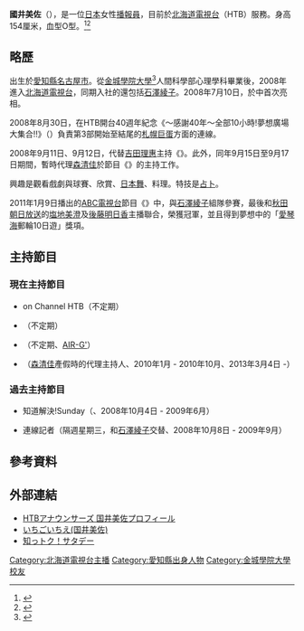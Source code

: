 {{Infobox announcer (日本)
|姓名=國井美佐
|平假名={{lang|ja|くにい みさ}}
|圖片= 
|File size= 
|圖片敘述= 
|本名=國井美佐<ref>公開名稱為「-{zh:国; zh-tw:国; zh-hk:国}-」井美佐，實際名稱則為「-{zh:國; zh-tw:國; zh-hk:國}-」井美佐</ref> 
|暱稱=
|出身地={{JPN}}[[愛知縣|愛知縣]][[名古屋市|名古屋市]] 
|國籍={{JPN}} 
|出生日期={{birth date and age|1985|10|16}}
|逝世日期= 
|血型=[[O型|O]] 
|最終學歷=[[金城學院大學|金城學院大學]]人間科學部心理學科
|所屬電視台=[[北海道電視台|北海道電視台]] 
|所屬事務所=
|部署= 
|職歷=
|活動期間=2008年迄今
|類型=情報、綜藝、新聞
|配偶=
|家族= 
|網站=[https://web.archive.org/web/20130515075351/http://www.htb.co.jp/announcers/profile/kunii.html  HTB] 
|現在演出節目=《{{link-ja|第一推薦!|イチオシ!}}》<br />《on Channel HTB》<br />《{{link-ja|廣播HTB|らぢおHTB}}》
|過去演出節目=《知道解決!Sunday》
|其他= 
|備註= 
}}
{{Japanese|japanese=国井 美佐|kana=くにい みさ|romaji=Kuniya Misa}}
'''國井美佐'''（{{bd|1985年|10月16日|catIdx=Kuniya, Misa}}），是一位[[日本|日本]]女性[[播報員|播報員]]，目前於[[北海道電視台|北海道電視台]]（HTB）服務。身高154厘米，血型O型。<ref>{{Cite web|title=イチオシ！ファミリー|url=http://www.htb.co.jp/ichi/family/kunii.html|publisher=[[北海道電視台|北海道電視台]]|date=|accessdate=2013-08-23|deadurl=yes|archiveurl=https://web.archive.org/web/20130730070337/http://www.htb.co.jp/ichi/family/kunii.html|archivedate=2013-07-30}}</ref><ref>{{Cite web|title=国井美佐 (HTB 北海道テレビ アナウンサー)|url=http://person.sakura.ne.jp/announcer/kunii_misa.html|publisher=|date=|accessdate=2013-08-23|archive-date=2012-12-09|archive-url=https://web.archive.org/web/20121209070637/http://person.sakura.ne.jp/announcer/kunii_misa.html|dead-url=no}}</ref>

== 略歷 ==
出生於[[愛知縣|愛知縣]][[名古屋市|名古屋市]]。從[[金城學院大學|金城學院大學]]<ref>{{Cite web|title=起業家育成塾トップページ: 塾生インタビュー 國井 美佐|url=http://sight-line.blog.ocn.ne.jp/kigyouka/2007/08/post_c3ac.html|publisher=|date=2007-08-14|accessdate=2013-08-23|deadurl=yes|archiveurl=https://web.archive.org/web/20140812211357/http://sight-line.blog.ocn.ne.jp/kigyouka/2007/08/post_c3ac.html|archivedate=2014-08-12}}</ref>人間科學部心理學科畢業後，2008年進入[[北海道電視台|北海道電視台]]，同期入社的還包括[[石澤綾子|石澤綾子]]。2008年7月10日，於{{link-ja|HTB News|HTBニュース}}中首次亮相。

2008年8月30日，在HTB開台40週年紀念《〜感謝40年〜全部10小時!夢想廣場大集合!!》（{{lang|ja|〜ありがとう40年〜全部たしたら10時間!ユメミル広場に大集合!!}}）負責第3部開始至結尾的[[札幌巨蛋|札幌巨蛋]]方面的連線。

2008年9月11日、9月12日，代替[[吉田理惠|吉田理惠]]主持《{{link-ja|早安天氣HTB|おはよう天気HTB}}》。此外，同年9月15日至9月17日期間，暫時代理[[森清佳|森清佳]]於節目《{{link-ja|第一推薦!|イチオシ!}}》的主持工作。

興趣是觀看戲劇與球賽、欣賞、[[日本舞|日本舞]]、料理。特技是[[占卜|占卜]]。

2011年1月9日播出的[[朝日放送|ABC電視台]]節目《{{link-ja|面板猜謎25|パネルクイズ アタック25}}》中，與[[石澤綾子|石澤綾子]]組隊參賽，最後和[[秋田朝日放送|秋田朝日放送]]的[[塩地美澄|塩地美澄]]及[[後藤明日香|後藤明日香]]主播聯合，榮獲冠軍，並且得到夢想中的「[[愛琴海|愛琴海]]郵輪10日遊」獎項。

== 主持節目 ==
=== 現在主持節目 ===
* on Channel HTB（不定期）
* {{link-ja|HTB News|HTBニュース}}（不定期）
* {{link-ja|廣播HTB|らぢおHTB}}（不定期、[[FM北海道|AIR-G']]）
* {{link-ja|第一推薦!|イチオシ!}}（[[森清佳|森清佳]]產假時的代理主持人、2010年1月 - 2010年10月、2013年3月4日 -）

=== 過去主持節目 ===
* 知道解決!Sunday（{{lang|ja|知っトク!サタデー}}、2008年10月4日 - 2009年6月）
* {{link-ja|早安天氣HTB|おはよう天気HTB}} 連線記者（隔週星期三，和[[石澤綾子|石澤綾子]]交替、2008年10月8日 - 2009年9月）

== 參考資料 ==
{{reflist}}

== 外部連結 ==
* [https://web.archive.org/web/20130515075351/http://www.htb.co.jp/announcers/profile/kunii.html HTBアナウンサーズ 国井美佐プロフィール] {{ja icon}}
* [https://web.archive.org/web/20130515070031/http://www.htb.co.jp/announcers/kunii/ いちごいちえ(国井美佐)] {{ja icon}}
* [https://web.archive.org/web/20130729173907/http://www.htb.co.jp/sts/ 知っトク！サタデー] {{ja icon}}

{{北海道電視台主播}}

{{DEFAULTSORT:Kuniya, Misa}}
[[Category:北海道電視台主播|Category:北海道電視台主播]]
[[Category:愛知縣出身人物|Category:愛知縣出身人物]]
[[Category:金城學院大學校友|Category:金城學院大學校友]]